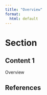 ```yaml
---
title: "Overview"
format:
  html: default
---
```


# Section

## Content 1

Overview

## References
